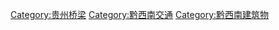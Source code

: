 [[Category:贵州桥梁|Category:贵州桥梁]]
[[Category:黔西南交通|Category:黔西南交通]]
[[Category:黔西南建筑物|Category:黔西南建筑物]]